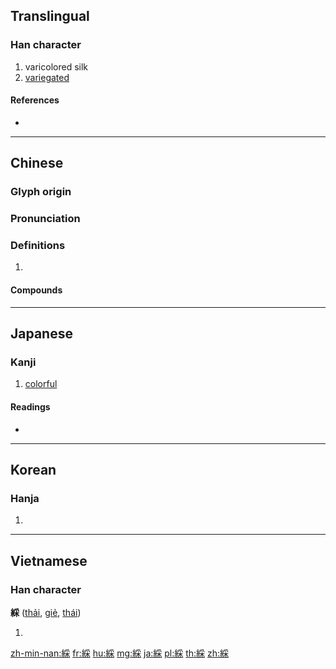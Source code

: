 {{character info/new}}
{{also|彩}}
==Translingual==

===Han character===
{{Han char|rn=120|rad=糸|as=08|sn=14|four=22994|canj=VFBD}}

# varicolored silk
# [[variegated]]

====References====
* {{Han ref|kx=0928.040|dkj=27580|dj=1365.040|hdz=53417.030|uh=7DB5|ud=32181|bh=BAF9|bd=47865}}

----

==Chinese==
{{zh-forms|s=彩|alt=䌽-nonstandard simplified}}

===Glyph origin===
{{Han etym}}

===Pronunciation===
{{zh-pron
|m=cǎi
|c=coi2
|mc=y
|oc=y
|cat=
}}

===Definitions===
{{zh-hanzi}}

# {{rfdef|zh}}

====Compounds====
{{zh-der|全綵|剪綵|世綵堂|張燈結綵|戲綵娛親|披紅挂綵|班衣戲綵|挂燈結綵|燈綵|綵球|綵女|綵棚|翦綵|綵牌樓|綵鸞|綵頭|萊綵北堂|結綵|綵緞|綵繒|綵筆生花|綵衣娛親|綵鳳|綵勝|綵樓}}

----

==Japanese==

===Kanji===
{{ja-kanji|grade=|rs=糸08}}

# [[colorful]]

====Readings====
* {{ja-readings|on=[[さい]] (sai)|kun=[[あやぎぬ]] (ayaginu)|nanori=}}

----

==Korean==

===Hanja===
{{ko-hanja|hangeul=채|eumhun=|rv=chae|mr=ch'ae|y=chay}}

# {{defn|lang=ko|sort=糸08}}

----

==Vietnamese==

===Han character===
'''綵''' ([[thải]], [[giẻ]], [[thái]])

# {{defn|lang=vi}}

[[zh-min-nan:綵]]
[[fr:綵]]
[[hu:綵]]
[[mg:綵]]
[[ja:綵]]
[[pl:綵]]
[[th:綵]]
[[zh:綵]]